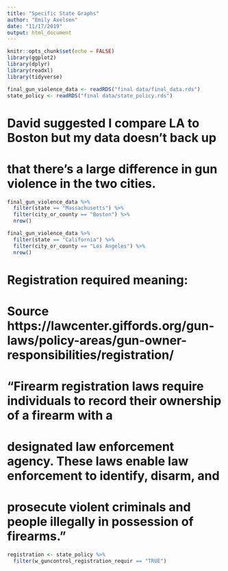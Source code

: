 ```yaml
---
title: "Specific State Graphs"
author: "Emily Axelsen"
date: "11/17/2019"
output: html_document
---
```


```r
knitr::opts_chunk$set(echo = FALSE)
library(ggplot2)
library(dplyr)
library(readxl)
library(tidyverse)
```


```r
final_gun_violence_data <- readRDS("final data/final_data.rds")
state_policy <- readRDS("final data/state_policy.rds")
```

# David suggested I compare LA to Boston but my data doesn't back up 
# that there's a large difference in gun violence in the two cities.

```r
final_gun_violence_data %>%
  filter(state == "Massachusetts") %>%
  filter(city_or_county == "Boston") %>%
  nrow()
```

```r
final_gun_violence_data %>%
  filter(state == "California") %>%
  filter(city_or_county == "Los Angeles") %>%
  nrow()
```


# Registration required meaning: 
# Source https://lawcenter.giffords.org/gun-laws/policy-areas/gun-owner-responsibilities/registration/
# "Firearm registration laws require individuals to record their ownership of a firearm with a 
# designated law enforcement agency. These laws enable law enforcement to identify, disarm, and 
# prosecute violent criminals and people illegally in possession of firearms."

```r
registration <- state_policy %>%
  filter(w_guncontrol_registration_requir == "TRUE")
```











